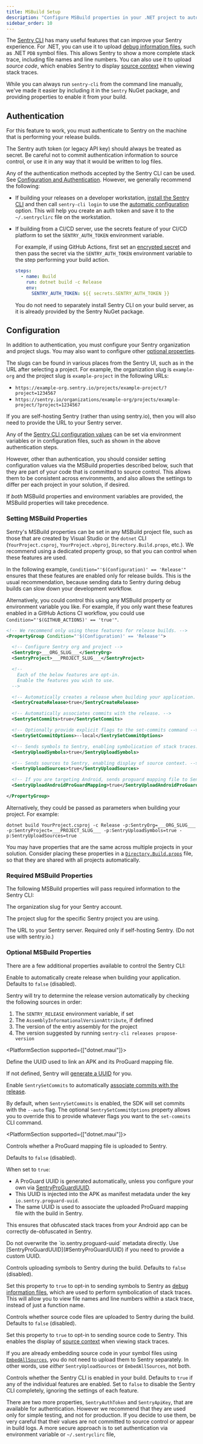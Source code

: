 ```yaml
---
title: MSBuild Setup
description: "Configure MSBuild properties in your .NET project to automatically use the Sentry CLI."
sidebar_order: 10
---
```


The [Sentry CLI](/cli) has many useful features that can improve your Sentry experience.
For .NET, you can use it to upload [debug information files](/cli/dif), such as .NET `PDB` symbol files.
This allows Sentry to show a more complete stack trace, including file names and line numbers.
You can also use it to upload _source code_, which enables Sentry to display [source context](../../data-management/debug-files/source-context/)
when viewing stack traces.

While you can always run `sentry-cli` from the command line manually, we've made it easier by including it in the `Sentry`
NuGet package, and providing properties to enable it from your build.

## Authentication

For this feature to work, you must authenticate to Sentry on the machine that is performing your release builds.

<Alert title="Important">

The Sentry auth token (or legacy API key) should always be treated as secret. Be careful not to commit authentication information to source control,
or use it in any way that it would be written to log files.

</Alert>

Any of the authentication methods accepted by the Sentry CLI can be used. See [Configuration and Authentication](/cli/configuration/).
However, we generally recommend the following:

- If building your releases on a developer workstation, [install the Sentry CLI](/cli/installation/) and then
  call `sentry-cli login` to use the [automatic configuration](/cli/configuration/#to-use-the-automatic-option) option.
  This will help you create an auth token and save it to the `~/.sentryclirc` file on the workstation.

- If building from a CI/CD server, use the secrets feature of your CI/CD platform to set the `SENTRY_AUTH_TOKEN` environment variable.

  For example, if using GitHub Actions, first set an [encrypted secret](https://docs.github.com/actions/security-guides/encrypted-secrets)
  and then pass the secret via the `SENTRY_AUTH_TOKEN` environment variable to the step performing your build action.

  ```yaml
  steps:
    - name: Build
      run: dotnet build -c Release
      env:
        SENTRY_AUTH_TOKEN: ${{ secrets.SENTRY_AUTH_TOKEN }}
  ```

  You do not need to separately install Sentry CLI on your build server, as it is already provided by the Sentry NuGet package.

## Configuration

In addition to authentication, you must configure your Sentry organization and project slugs.
You may also want to configure other [optional properties](#optional-msbuild-properties).

The slugs can be found in various places from the Sentry UI, such as in the URL after selecting a project.
For example, the organization slug is `example-org` and the project slug is `example-project` in the following URLs:

- `https://example-org.sentry.io/projects/example-project/?project=1234567`
- `https://sentry.io/organizations/example-org/projects/example-project/?project=1234567`

If you are self-hosting Sentry (rather than using sentry.io), then you will also need to provide the URL to your Sentry server.

<Alert title="Tip">

Any of the [Sentry CLI configuration values](/cli/configuration/#configuration-values) can be set via environment variables
or in configuration files, such as shown in the above authentication steps.

However, other than authentication, you should consider setting configuration values via the MSBuild properties described below,
such that they are part of your code that is committed to source control. This allows them to be consistent across environments,
and also allows the settings to differ per each project in your solution, if desired.

If _both_ MSBuild properties and environment variables are provided, the MSBuild properties will take precedence.

</Alert>

### Setting MSBuild Properties

Sentry's MSBuild properties can be set in any MSBuild project file, such as those that are created by Visual Studio
or the `dotnet` CLI (`YourProject.csproj`, `YourProject.vbproj`, `Directory.Build.props`, etc.).
We recommend using a dedicated property group, so that you can control when these features are used.

In the following example, `Condition="'$(Configuration)' == 'Release'"` ensures that these features are enabled
only for release builds. This is the usual recommendation, because sending data to Sentry during debug builds
can slow down your development workflow.

Alternatively, you could control this using any MSBuild property or environment variable you like. For example,
if you only want these features enabled in a GitHub Actions CI workflow, you could use `Condition="'$(GITHUB_ACTIONS)' == 'true'"`.


```xml
<!-- We recommend only using these features for release builds. -->
<PropertyGroup Condition="'$(Configuration)' == 'Release'">

  <!-- Configure Sentry org and project -->
  <SentryOrg>___ORG_SLUG___</SentryOrg>
  <SentryProject>___PROJECT_SLUG___</SentryProject>

  <!--
    Each of the below features are opt-in.
    Enable the features you wish to use.
  -->

  <!-- Automatically creates a release when building your application. -->
  <SentryCreateRelease>true</SentryCreateRelease>

  <!-- Automatically associates commits with the release. -->
  <SentrySetCommits>true</SentrySetCommits>

  <!-- Optionally provide explicit flags to the set-commits command -->
  <SentrySetCommitOptions>--local</SentrySetCommitOptions>

  <!-- Sends symbols to Sentry, enabling symbolication of stack traces. -->
  <SentryUploadSymbols>true</SentryUploadSymbols>

  <!-- Sends sources to Sentry, enabling display of source context. -->
  <SentryUploadSources>true</SentryUploadSources>

  <!-- If you are targeting Android, sends proguard mapping file to Sentry. -->
  <SentryUploadAndroidProGuardMapping>true</SentryUploadAndroidProGuardMapping>

</PropertyGroup>

```

Alternatively, they could be passed as parameters when building your project. For example:


```shell
dotnet build YourProject.csproj -c Release -p:SentryOrg=___ORG_SLUG___ -p:SentryProject=___PROJECT_SLUG___ -p:SentryUploadSymbols=true -p:SentryUploadSources=true
```

<Alert title="Tip">

You may have properties that are the same across multiple projects in your solution.
Consider placing these properties in a [`Directory.Build.props`](https://learn.microsoft.com/visualstudio/msbuild/customize-your-build)
file, so that they are shared with all projects automatically.

</Alert>

### Required MSBuild Properties

The following MSBuild properties will pass required information to the Sentry CLI:

<SdkOption name="SentryOrg" type="string">

The organization slug for your Sentry account.

</SdkOption>

<SdkOption name="SentryProject" type="string">

The project slug for the specific Sentry project you are using.

</SdkOption>

<SdkOption name="SentryUrl" type="string">

The URL to your Sentry server. Required only if self-hosting Sentry. (Do not use with sentry.io.)

</SdkOption>

### Optional MSBuild Properties

There are a few additional properties available to control the Sentry CLI:

<SdkOption name="SentryCreateRelease" type="bool" defaultValue="false">

Enable to automatically create release when building your application. Defaults to `false` (disabled).

Sentry will try to determine the release version automatically by checking the following sources in order:
1. The `SENTRY_RELEASE` environment variable, if set
2. The `AssemblyInformationalVersionAttribute`, if defined
3. The version of the entry assembly for the project
4. The version suggested by running `sentry-cli releases propose-version`

</SdkOption>

<PlatformSection supported={["dotnet.maui"]}>
<SdkOption name="SentryProGuardUUID" type="string">

Define the UUID used to link an APK and its ProGuard mapping file.

If not defined, Sentry will [generate a UUID](#SentryUploadAndroidProGuardMapping) for you.

</SdkOption>
</PlatformSection>

<SdkOption name="SentrySetCommits" type="bool">

Enable `SentrySetCommits` to automatically [associate commits with the release](/cli/releases/#commit-integration).

</SdkOption>

<SdkOption name="SentrySetCommitOptions" type="string">

By default, when `SentrySetCommits` is enabled, the SDK will set commits with the `--auto` flag. The optional `SentrySetCommitOptions` property allows you to override this to provide whatever flags you want to the `set-commits` CLI command.

</SdkOption>

<PlatformSection supported={["dotnet.maui"]}>
<SdkOption name="SentryUploadAndroidProGuardMapping" type="bool" defaultValue="false">

Controls whether a ProGuard mapping file is uploaded to Sentry.

Defaults to `false` (disabled).

When set to `true`:
- A ProGuard UUID is generated automatically, unless you configure your own via [SentryProGuardUUID](#SentryProGuardUUID).
- This UUID is injected into the APK as manifest metadata under the key `io.sentry.proguard-uuid`.
- The same UUID is used to associate the uploaded ProGuard mapping file with the build in Sentry.

This ensures that obfuscated stack traces from your Android app can be correctly de-obfuscated in Sentry.

<Alert>
Do not overwrite the `io.sentry.proguard-uuid` metadata directly. Use [SentryProGuardUUID](#SentryProGuardUUID) if you need to provide a custom UUID.
</Alert>

</SdkOption>
</PlatformSection>

<SdkOption name="SentryUploadSymbols" type="bool" defaultValue="false">

Controls uploading symbols to Sentry during the build. Defaults to `false` (disabled).

Set this property to `true` to opt-in to sending symbols to Sentry as [debug information files](../../data-management/debug-files/),
which are used to perform symbolication of stack traces. This will allow you to view file names and line numbers within
a stack trace, instead of just a function name.

</SdkOption>

<SdkOption name="SentryUploadSources" type="bool" defaultValue="false">

Controls whether source code files are uploaded to Sentry during the build. Defaults to `false` (disabled).

Set this property to `true` to opt-in to sending source code to Sentry.
This enables the display of [source context](../../data-management/debug-files/source-context/) when viewing stack traces.

<Alert>

If you are already embedding source code in your symbol files using [`EmbedAllSources`](https://github.com/dotnet/sourcelink/blob/main/docs/README.md#embedallsources),
you do not need to upload them to Sentry separately. In other words, use _either_ `SentryUploadSources` or `EmbedAllSources`, not both.

</Alert>

</SdkOption>

<SdkOption name="UseSentryCLI" type="bool" defaultValue="true">

Controls whether the Sentry CLI is enabled in your build.
Defaults to `true` if any of the individual features are enabled.
Set to `false` to disable the Sentry CLI completely, ignoring the settings of each feature.

</SdkOption>

<Alert title="Important">

There are two more properties, `SentryAuthToken` and `SentryApiKey`, that are available for authentication.
However we recommend that they are used only for simple testing, and not for production. If you decide to use
them, be very careful that their values are not committed to source control or appear in build logs.
A more secure approach is to set authentication via environment variable or `~/.sentryclirc` file,

</Alert>
